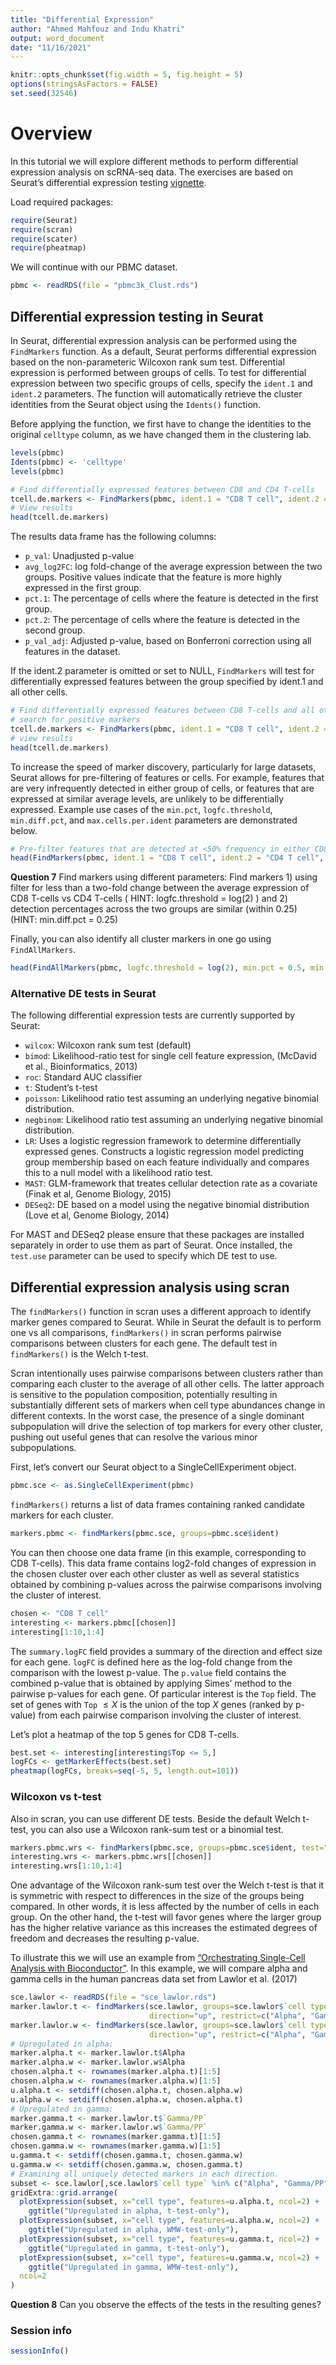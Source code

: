 ```yaml
---
title: "Differential Expression"
author: "Ahmed Mahfouz and Indu Khatri"
output: word_document
date: "11/16/2021"
---
```



```r
knitr::opts_chunk$set(fig.width = 5, fig.height = 5)
options(stringsAsFactors = FALSE)
set.seed(32546)
```

# Overview

In this tutorial we will explore different methods to perform differential expression analysis on scRNA-seq data. 
The exercises are based on Seurat's differential expression testing [vignette](https://satijalab.org/seurat/articles/de_vignette.html).

Load required packages:

```r
require(Seurat)
require(scran)
require(scater)
require(pheatmap)
```

We will continue with our PBMC dataset.

```r
pbmc <- readRDS(file = "pbmc3k_Clust.rds")
```

## Differential expression testing in Seurat

In Seurat, differential expression analysis can be performed using the `FindMarkers` function. 
As a default, Seurat performs differential expression based on the non-parameteric Wilcoxon rank sum test. 
Differential expression is performed between groups of cells. 
To test for differential expression between two specific groups of cells, specify the `ident.1` and `ident.2` parameters.
The function will automatically retrieve the cluster identities from the Seurat object using the `Idents()` function. 

Before applying the function, we first have to change the identities to the original `celltype` column, as we have changed them in the clustering lab.

```r
levels(pbmc)
Idents(pbmc) <- 'celltype'
levels(pbmc)
```

```r
# Find differentially expressed features between CD8 and CD4 T-cells
tcell.de.markers <- FindMarkers(pbmc, ident.1 = "CD8 T cell", ident.2 = "CD4 T cell")
# View results
head(tcell.de.markers)
```

The results data frame has the following columns:

* `p_val`: Unadjusted p-value  
* `avg_log2FC`: log fold-change of the average expression between the two groups. Positive values indicate that the feature is more highly expressed in the first group.  
* `pct.1`: The percentage of cells where the feature is detected in the first group.  
* `pct.2`: The percentage of cells where the feature is detected in the second group.  
* `p_val_adj`: Adjusted p-value, based on Bonferroni correction using all features in the dataset.  

If the ident.2 parameter is omitted or set to NULL, `FindMarkers` will test for differentially expressed features between the group specified by ident.1 and all other cells.

```r
# Find differentially expressed features between CD8 T-cells and all other cells, only
# search for positive markers
tcell.de.markers <- FindMarkers(pbmc, ident.1 = "CD8 T cell", ident.2 = NULL, only.pos = TRUE)
# view results
head(tcell.de.markers)
```

To increase the speed of marker discovery, particularly for large datasets, Seurat allows for pre-filtering of features or cells. 
For example, features that are very infrequently detected in either group of cells, or features that are expressed at similar average levels, are unlikely to be differentially expressed. 
Example use cases of the `min.pct`, `logfc.threshold`, `min.diff.pct`, and `max.cells.per.ident` parameters are demonstrated below.

```r
# Pre-filter features that are detected at <50% frequency in either CD8 T-cells or CD4 T-cells. 
head(FindMarkers(pbmc, ident.1 = "CD8 T cell", ident.2 = "CD4 T cell", min.pct = 0.5))
```

**Question 7**  Find markers using different parameters: Find markers 1) using filter for less than a two-fold change between the average expression of CD8 T-cells vs CD4 T-cells ( HINT: logfc.threshold = log(2) ) and 2) detection percentages across the two groups are similar (within 0.25) (HINT: min.diff.pct = 0.25)


Finally, you can also identify all cluster markers in one go using `FindAllMarkers`.

```r
head(FindAllMarkers(pbmc, logfc.threshold = log(2), min.pct = 0.5, min.diff.pct = 0.25))
```

### Alternative DE tests in Seurat

The following differential expression tests are currently supported by Seurat:

* `wilcox`: Wilcoxon rank sum test (default)  
* `bimod`: Likelihood-ratio test for single cell feature expression, (McDavid et al., Bioinformatics, 2013)  
* `roc`: Standard AUC classifier  
* `t`: Student's t-test  
* `poisson`: Likelihood ratio test assuming an underlying negative binomial distribution.  
* `negbinom`: Likelihood ratio test assuming an underlying negative binomial distribution.  
* `LR`: Uses a logistic regression framework to determine differentially expressed genes. Constructs a logistic regression model predicting group membership based on each feature individually and compares this to a null model with a likelihood ratio test.  
* `MAST`: GLM-framework that treates cellular detection rate as a covariate (Finak et al, Genome Biology, 2015)  
* `DESeq2`: DE based on a model using the negative binomial distribution (Love et al, Genome Biology, 2014)  

For MAST and DESeq2 please ensure that these packages are installed separately in order to use them as part of Seurat. 
Once installed, the `test.use` parameter can be used to specify which DE test to use.


## Differential expression analysis using scran

The `findMarkers()` function in scran uses a different approach to identify marker genes compared to Seurat. 
While in Seurat the default is to perform one vs all comparisons, `findMarkers()` in scran performs pairwise comparisons between clusters for each gene. 
The default test in `findMarkers()` is the Welch t-test. 

Scran intentionally uses pairwise comparisons between clusters rather than comparing each cluster to the average of all other cells. 
The latter approach is sensitive to the population composition, potentially resulting in substantially different sets of markers when cell type abundances change in different contexts. 
In the worst case, the presence of a single dominant subpopulation will drive the selection of top markers for every other cluster, pushing out useful genes that can resolve the various minor subpopulations. 

First, let's convert our Seurat object to a SingleCellExperiment object.

```r
pbmc.sce <- as.SingleCellExperiment(pbmc)
```

`findMarkers()` returns a list of data frames containing ranked candidate markers for each cluster. 

```r
markers.pbmc <- findMarkers(pbmc.sce, groups=pbmc.sce$ident)
```

You can then choose one data frame (in this example, corresponding to CD8 T-cells). 
This data frame contains log2-fold changes of expression in the chosen cluster over each other cluster as well as several statistics obtained by combining p-values across the pairwise comparisons involving the cluster of interest.

```r
chosen <- "CD8 T cell"
interesting <- markers.pbmc[[chosen]]
interesting[1:10,1:4]
```

The `summary.logFC` field provides a summary of the direction and effect size for each gene. 
`logFC` is defined here as the log-fold change from the comparison with the lowest p-value. 
The `p.value` field contains the combined p-value that is obtained by applying Simes’ method to the pairwise p-values for each gene.
Of particular interest is the `Top` field. 
The set of genes with `Top` $≤ X$ is the union of the top $X$ genes (ranked by p-value) from each pairwise comparison involving the cluster of interest.

Let's plot a heatmap of the top 5 genes for CD8 T-cells.

```r
best.set <- interesting[interesting$Top <= 5,]
logFCs <- getMarkerEffects(best.set)
pheatmap(logFCs, breaks=seq(-5, 5, length.out=101))
```

### Wilcoxon vs t-test

Also in scran, you can use different DE tests. 
Beside the default Welch t-test, you can also use a Wilcoxon rank-sum test or a binomial test.  

```r
markers.pbmc.wrs <- findMarkers(pbmc.sce, groups=pbmc.sce$ident, test="wilcox")
interesting.wrs <- markers.pbmc.wrs[[chosen]]
interesting.wrs[1:10,1:4]
```

One advantage of the Wilcoxon rank-sum test over the Welch t-test is that it is symmetric with respect to differences in the size of the groups being compared. 
In other words, it is less affected by the number of cells in each group. 
On the other hand, the t-test will favor genes where the larger group has the higher relative variance as this increases the estimated degrees of freedom and decreases the resulting p-value.

To illustrate this we will use an example from ["Orchestrating Single-Cell Analysis with Bioconductor”](https://osca.bioconductor.org/marker-detection.html). 
In this example, we will compare alpha and gamma cells in the human pancreas data set from Lawlor et al. (2017)

```r
sce.lawlor <- readRDS(file = "sce_lawlor.rds")
marker.lawlor.t <- findMarkers(sce.lawlor, groups=sce.lawlor$`cell type`, 
                               direction="up", restrict=c("Alpha", "Gamma/PP"))
marker.lawlor.w <- findMarkers(sce.lawlor, groups=sce.lawlor$`cell type`, 
                               direction="up", restrict=c("Alpha", "Gamma/PP"), test.type="wilcox")
# Upregulated in alpha:
marker.alpha.t <- marker.lawlor.t$Alpha
marker.alpha.w <- marker.lawlor.w$Alpha
chosen.alpha.t <- rownames(marker.alpha.t)[1:5]
chosen.alpha.w <- rownames(marker.alpha.w)[1:5]
u.alpha.t <- setdiff(chosen.alpha.t, chosen.alpha.w)
u.alpha.w <- setdiff(chosen.alpha.w, chosen.alpha.t)
# Upregulated in gamma:
marker.gamma.t <- marker.lawlor.t$`Gamma/PP`
marker.gamma.w <- marker.lawlor.w$`Gamma/PP`
chosen.gamma.t <- rownames(marker.gamma.t)[1:5]
chosen.gamma.w <- rownames(marker.gamma.w)[1:5]
u.gamma.t <- setdiff(chosen.gamma.t, chosen.gamma.w)
u.gamma.w <- setdiff(chosen.gamma.w, chosen.gamma.t)
# Examining all uniquely detected markers in each direction.
subset <- sce.lawlor[,sce.lawlor$`cell type` %in% c("Alpha", "Gamma/PP")]
gridExtra::grid.arrange(
  plotExpression(subset, x="cell type", features=u.alpha.t, ncol=2) +
    ggtitle("Upregulated in alpha, t-test-only"),
  plotExpression(subset, x="cell type", features=u.alpha.w, ncol=2) +
    ggtitle("Upregulated in alpha, WMW-test-only"),
  plotExpression(subset, x="cell type", features=u.gamma.t, ncol=2) +
    ggtitle("Upregulated in gamma, t-test-only"),
  plotExpression(subset, x="cell type", features=u.gamma.w, ncol=2) +
    ggtitle("Upregulated in gamma, WMW-test-only"),
  ncol=2
)
```

**Question 8**  Can you observe the effects of the tests in the resulting genes?

### Session info

```r
sessionInfo()
```